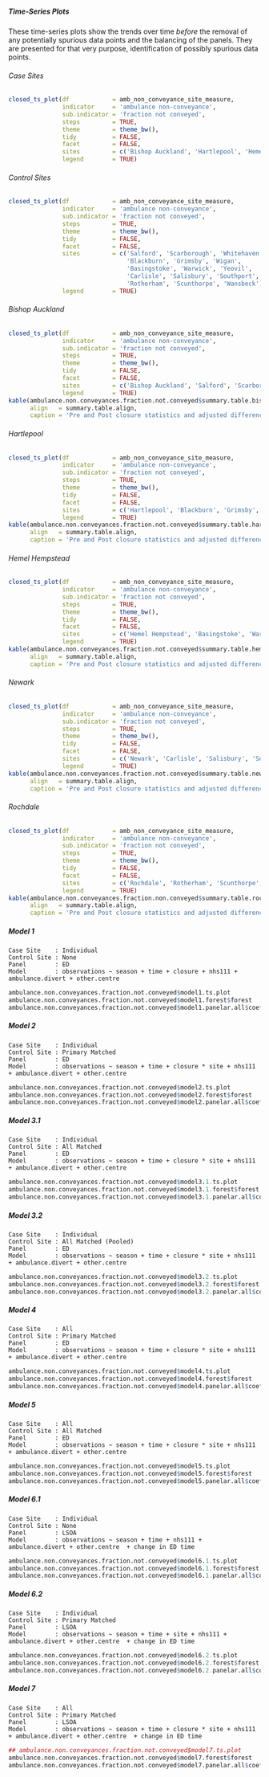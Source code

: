 ##### Time-Series Plots

These time-series plots show the trends over time *before* the removal of any potentially spurious data points and the balancing of the panels.  They are presented for that very purpose, identification of possibly spurious data points.

###### Case Sites

```r
closed_ts_plot(df            = amb_non_conveyance_site_measure,
               indicator     = 'ambulance non-conveyance',
               sub.indicator = 'fraction not conveyed',
               steps         = TRUE,
               theme         = theme_bw(),
               tidy          = FALSE,
               facet         = FALSE,
               sites         = c('Bishop Auckland', 'Hartlepool', 'Hemel Hempstead', 'Newark', 'Rochdale'),
               legend        = TRUE)
```

###### Control Sites

```r
closed_ts_plot(df            = amb_non_conveyance_site_measure,
               indicator     = 'ambulance non-conveyance',
               sub.indicator = 'fraction not conveyed',
               steps         = TRUE,
               theme         = theme_bw(),
               tidy          = FALSE,
               facet         = FALSE,
               sites         = c('Salford', 'Scarborough', 'Whitehaven',
                                 'Blackburn', 'Grimsby', 'Wigan',
                                 'Basingstoke', 'Warwick', 'Yeovil',
                                 'Carlisle', 'Salisbury', 'Southport',
                                 'Rotherham', 'Scunthorpe', 'Wansbeck'),
               legend        = TRUE)
```

###### Bishop Auckland

```r
closed_ts_plot(df            = amb_non_conveyance_site_measure,
               indicator     = 'ambulance non-conveyance',
               sub.indicator = 'fraction not conveyed',
               steps         = TRUE,
               theme         = theme_bw(),
               tidy          = FALSE,
               facet         = FALSE,
               sites         = c('Bishop Auckland', 'Salford', 'Scarborough', 'Whitehaven'),
               legend        = TRUE)
kable(ambulance.non.conveyances.fraction.not.conveyed$summary.table.bishop,
      align   = summary.table.align,
      caption = 'Pre and Post closure statistics and adjusted differences from the nine models tested in the Bishop Auckland cohort.')

```

###### Hartlepool

```r
closed_ts_plot(df            = amb_non_conveyance_site_measure,
               indicator     = 'ambulance non-conveyance',
               sub.indicator = 'fraction not conveyed',
               steps         = TRUE,
               theme         = theme_bw(),
               tidy          = FALSE,
               facet         = FALSE,
               sites         = c('Hartlepool', 'Blackburn', 'Grimsby', 'Wigan'),
               legend        = TRUE)
kable(ambulance.non.conveyances.fraction.not.conveyed$summary.table.hartlepool,
      align   = summary.table.align,
      caption = 'Pre and Post closure statistics and adjusted differences from the nine models tested in the Hartlepool cohort.')

```

###### Hemel Hempstead

```r
closed_ts_plot(df            = amb_non_conveyance_site_measure,
               indicator     = 'ambulance non-conveyance',
               sub.indicator = 'fraction not conveyed',
               steps         = TRUE,
               theme         = theme_bw(),
               tidy          = FALSE,
               facet         = FALSE,
               sites         = c('Hemel Hempstead', 'Basingstoke', 'Warwick', 'Yeovil'),
               legend        = TRUE)
kable(ambulance.non.conveyances.fraction.not.conveyed$summary.table.hemel,
      align   = summary.table.align,
      caption = 'Pre and Post closure statistics and adjusted differences from the nine models tested in the Hemel Hempstead cohort.')

```

###### Newark

```r
closed_ts_plot(df            = amb_non_conveyance_site_measure,
               indicator     = 'ambulance non-conveyance',
               sub.indicator = 'fraction not conveyed',
               steps         = TRUE,
               theme         = theme_bw(),
               tidy          = FALSE,
               facet         = FALSE,
               sites         = c('Newark', 'Carlisle', 'Salisbury', 'Southport'),
               legend        = TRUE)
kable(ambulance.non.conveyances.fraction.not.conveyed$summary.table.newark,
      align   = summary.table.align,
      caption = 'Pre and Post closure statistics and adjusted differences from the nine models tested in the Newark cohort.')

```

###### Rochdale

```r
closed_ts_plot(df            = amb_non_conveyance_site_measure,
               indicator     = 'ambulance non-conveyance',
               sub.indicator = 'fraction not conveyed',
               steps         = TRUE,
               theme         = theme_bw(),
               tidy          = FALSE,
               facet         = FALSE,
               sites         = c('Rochdale', 'Rotherham', 'Scunthorpe', 'Wansbeck'),
               legend        = TRUE)
kable(ambulance.non.conveyances.fraction.non.conveyed$summary.table.rochdale,
      align   = summary.table.align,
      caption = 'Pre and Post closure statistics and adjusted differences from the nine models tested in the Rochdale cohort.')

```


##### Model 1
`Case Site    : Individual`\
`Control Site : None`\
`Panel        : ED`\
`Model        : observations ~ season + time + closure + nhs111 + ambulance.divert + other.centre `\

```r
ambulance.non.conveyances.fraction.not.conveyed$model1.ts.plot
ambulance.non.conveyances.fraction.not.conveyed$model1.forest$forest
ambulance.non.conveyances.fraction.not.conveyed$model1.panelar.all$coef[3:ncol(ambulance.non.conveyances.fraction.not.conveyed$model1.panelar.all$coef)] %>% kable(caption = ambulance.non.conveyances.fraction.not.conveyed$model1.panelar.all$caption)
```

##### Model 2

`Case Site    : Individual`\
`Control Site : Primary Matched`\
`Panel        : ED`\
`Model        : observations ~ season + time + closure * site + nhs111 + ambulance.divert + other.centre `\

```r
ambulance.non.conveyances.fraction.not.conveyed$model2.ts.plot
ambulance.non.conveyances.fraction.not.conveyed$model2.forest$forest
ambulance.non.conveyances.fraction.not.conveyed$model2.panelar.all$coef[3:ncol(ambulance.non.conveyances.fraction.not.conveyed$model2.panelar.all$coef)] %>% kable(caption = ambulance.non.conveyances.fraction.not.conveyed$model2.panelar.all$caption)
```

##### Model 3.1

`Case Site    : Individual`\
`Control Site : All Matched`\
`Panel        : ED`\
`Model        : observations ~ season + time + closure * site + nhs111 + ambulance.divert + other.centre `\

```r
ambulance.non.conveyances.fraction.not.conveyed$model3.1.ts.plot
ambulance.non.conveyances.fraction.not.conveyed$model3.1.forest$forest
ambulance.non.conveyances.fraction.not.conveyed$model3.1.panelar.all$coef[3:ncol(ambulance.non.conveyances.fraction.not.conveyed$model3.1.panelar.all$coef)] %>% kable(caption = ambulance.non.conveyances.fraction.not.conveyed$model3.1.panelar.all$caption)
```


##### Model 3.2

`Case Site    : Individual`\
`Control Site : All Matched (Pooled)`\
`Panel        : ED`\
`Model        : observations ~ season + time + closure * site + nhs111 + ambulance.divert + other.centre`\

```r
ambulance.non.conveyances.fraction.not.conveyed$model3.2.ts.plot
ambulance.non.conveyances.fraction.not.conveyed$model3.2.forest$forest
ambulance.non.conveyances.fraction.not.conveyed$model3.2.panelar.all$coef[3:ncol(ambulance.non.conveyances.fraction.not.conveyed$model3.2.panelar.all$coef)] %>% kable(caption = ambulance.non.conveyances.fraction.not.conveyed$model3.2.panelar.all$caption)
```

##### Model 4

`Case Site    : All`\
`Control Site : Primary Matched`\
`Panel        : ED`\
`Model        : observations ~ season + time + closure * site + nhs111 + ambulance.divert + other.centre `\

```r
ambulance.non.conveyances.fraction.not.conveyed$model4.ts.plot
ambulance.non.conveyances.fraction.not.conveyed$model4.forest$forest
ambulance.non.conveyances.fraction.not.conveyed$model4.panelar.all$coef[3:ncol(ambulance.non.conveyances.fraction.not.conveyed$model4.panelar.all$coef)] %>% kable(caption = ambulance.non.conveyances.fraction.not.conveyed$model4.panelar.all$caption)
```

##### Model 5

`Case Site    : All`\
`Control Site : All Matched`\
`Panel        : ED`\
`Model        : observations ~ season + time + closure * site + nhs111 + ambulance.divert + other.centre `\


```r
ambulance.non.conveyances.fraction.not.conveyed$model5.ts.plot
ambulance.non.conveyances.fraction.not.conveyed$model5.forest$forest
ambulance.non.conveyances.fraction.not.conveyed$model5.panelar.all$coef[3:ncol(ambulance.non.conveyances.fraction.not.conveyed$model5.panelar.all$coef)] %>% kable(caption = ambulance.non.conveyances.fraction.not.conveyed$model5.panelar.all$caption)
```

##### Model 6.1

`Case Site    : Individual`\
`Control Site : None`\
`Panel        : LSOA`\
`Model        : observations ~ season + time + nhs111 + ambulance.divert + other.centre  + change in ED time`\

```r
ambulance.non.conveyances.fraction.not.conveyed$model6.1.ts.plot
ambulance.non.conveyances.fraction.not.conveyed$model6.1.forest$forest
ambulance.non.conveyances.fraction.not.conveyed$model6.1.panelar.all$coef[3:ncol(ambulance.non.conveyances.fraction.not.conveyed$model6.1.panelar.all$coef)] %>% kable(caption = ambulance.non.conveyances.fraction.not.conveyed$model6.1.panelar.all$caption)
```

##### Model 6.2

`Case Site    : Individual`\
`Control Site : Primary Matched`\
`Panel        : LSOA`\
`Model        : observations ~ season + time + site + nhs111 + ambulance.divert + other.centre  + change in ED time`\

```r
ambulance.non.conveyances.fraction.not.conveyed$model6.2.ts.plot
ambulance.non.conveyances.fraction.not.conveyed$model6.2.forest$forest
ambulance.non.conveyances.fraction.not.conveyed$model6.2.panelar.all$coef[3:ncol(ambulance.non.conveyances.fraction.not.conveyed$model6.2.panelar.all$coef)] %>% kable(caption = ambulance.non.conveyances.fraction.not.conveyed$model6.2.panelar.all$caption)
```

##### Model 7

`Case Site    : All`\
`Control Site : Primary Matched`\
`Panel        : LSOA`\
`Model        : observations ~ season + time + closure * site + nhs111 + ambulance.divert + other.centre  + change in ED time`\

```r
## ambulance.non.conveyances.fraction.not.conveyed$model7.ts.plot
ambulance.non.conveyances.fraction.not.conveyed$model7.forest$forest
ambulance.non.conveyances.fraction.not.conveyed$model7.panelar.all$coef[3:ncol(ambulance.non.conveyances.fraction.not.conveyed$model7.panelar.all$coef)] %>% kable(caption = ambulance.non.conveyances.fraction.not.conveyed$model7.panelar.all$caption)
```
